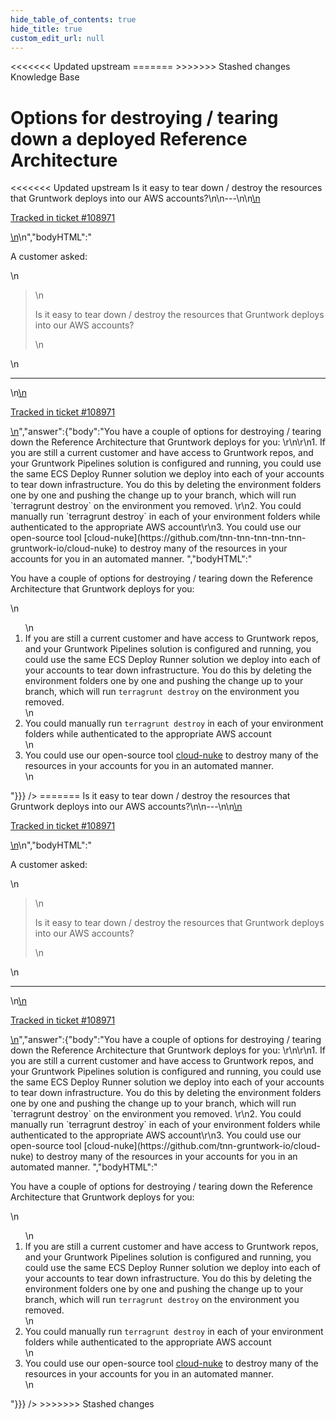 ```yaml
---
hide_table_of_contents: true
hide_title: true
custom_edit_url: null
---
```



<head>
<<<<<<< Updated upstream
  <link rel="canonical" href="https://github.com/tnn-tnn-tnn-tnn-tnn-gruntwork-io/knowledge-base/discussions/499" />
=======
  <link rel="canonical" href="https://github.com/tnn-gruntwork-io/knowledge-base/discussions/499" />
>>>>>>> Stashed changes
</head>

<CenterLayout>
<span className="searchCategory">Knowledge Base</span>
<h1>Options for destroying / tearing down a deployed Reference Architecture</h1>
<<<<<<< Updated upstream
<GitHub discussion={{"id":"D_kwDOF8slf84AQEre","number":499,"author":{"login":"zackproser"},"title":"Options for destroying / tearing down a deployed Reference Architecture","body":"\nA customer asked: \r\n> Is it easy to tear down / destroy the resources that Gruntwork deploys into our AWS accounts?\n\n---\n\n<ins datetime=\"2022-07-13T13:26:36Z\">\n  <p><a href=\"https://support.gruntwork.io/hc/requests/108971\">Tracked in ticket #108971</a></p>\n</ins>\n","bodyHTML":"<p dir=\"auto\">A customer asked:</p>\n<blockquote>\n<p dir=\"auto\">Is it easy to tear down / destroy the resources that Gruntwork deploys into our AWS accounts?</p>\n</blockquote>\n<hr>\n<ins datetime=\"2022-07-13T13:26:36Z\">\n  <p dir=\"auto\"><a href=\"https://support.gruntwork.io/hc/requests/108971\" rel=\"nofollow\">Tracked in ticket #108971</a></p>\n</ins>","answer":{"body":"You have a couple of options for destroying / tearing down the Reference Architecture that Gruntwork deploys for you: \r\n\r\n1. If you are still a current customer and have access to Gruntwork repos, and your Gruntwork Pipelines solution is configured and running, you could use the same ECS Deploy Runner solution we deploy into each of your accounts to tear down infrastructure. You do this by deleting the environment folders one by one and pushing the change up to your branch, which will run `terragrunt destroy` on the environment you removed. \r\n2. You could manually run `terragrunt destroy` in each of your environment folders while authenticated to the appropriate AWS account\r\n3. You could use our open-source tool [cloud-nuke](https://github.com/tnn-tnn-tnn-tnn-tnn-gruntwork-io/cloud-nuke) to destroy many of the resources in your accounts for you in an automated manner. ","bodyHTML":"<p dir=\"auto\">You have a couple of options for destroying / tearing down the Reference Architecture that Gruntwork deploys for you:</p>\n<ol dir=\"auto\">\n<li>If you are still a current customer and have access to Gruntwork repos, and your Gruntwork Pipelines solution is configured and running, you could use the same ECS Deploy Runner solution we deploy into each of your accounts to tear down infrastructure. You do this by deleting the environment folders one by one and pushing the change up to your branch, which will run <code class=\"notranslate\">terragrunt destroy</code> on the environment you removed.</li>\n<li>You could manually run <code class=\"notranslate\">terragrunt destroy</code> in each of your environment folders while authenticated to the appropriate AWS account</li>\n<li>You could use our open-source tool <a href=\"https://github.com/tnn-tnn-tnn-tnn-tnn-gruntwork-io/cloud-nuke\">cloud-nuke</a> to destroy many of the resources in your accounts for you in an automated manner.</li>\n</ol>"}}} />
=======
<GitHub discussion={{"id":"D_kwDOF8slf84AQEre","number":499,"author":{"login":"zackproser"},"title":"Options for destroying / tearing down a deployed Reference Architecture","body":"\nA customer asked: \r\n> Is it easy to tear down / destroy the resources that Gruntwork deploys into our AWS accounts?\n\n---\n\n<ins datetime=\"2022-07-13T13:26:36Z\">\n  <p><a href=\"https://support.gruntwork.io/hc/requests/108971\">Tracked in ticket #108971</a></p>\n</ins>\n","bodyHTML":"<p dir=\"auto\">A customer asked:</p>\n<blockquote>\n<p dir=\"auto\">Is it easy to tear down / destroy the resources that Gruntwork deploys into our AWS accounts?</p>\n</blockquote>\n<hr>\n<ins datetime=\"2022-07-13T13:26:36Z\">\n  <p dir=\"auto\"><a href=\"https://support.gruntwork.io/hc/requests/108971\" rel=\"nofollow\">Tracked in ticket #108971</a></p>\n</ins>","answer":{"body":"You have a couple of options for destroying / tearing down the Reference Architecture that Gruntwork deploys for you: \r\n\r\n1. If you are still a current customer and have access to Gruntwork repos, and your Gruntwork Pipelines solution is configured and running, you could use the same ECS Deploy Runner solution we deploy into each of your accounts to tear down infrastructure. You do this by deleting the environment folders one by one and pushing the change up to your branch, which will run `terragrunt destroy` on the environment you removed. \r\n2. You could manually run `terragrunt destroy` in each of your environment folders while authenticated to the appropriate AWS account\r\n3. You could use our open-source tool [cloud-nuke](https://github.com/tnn-gruntwork-io/cloud-nuke) to destroy many of the resources in your accounts for you in an automated manner. ","bodyHTML":"<p dir=\"auto\">You have a couple of options for destroying / tearing down the Reference Architecture that Gruntwork deploys for you:</p>\n<ol dir=\"auto\">\n<li>If you are still a current customer and have access to Gruntwork repos, and your Gruntwork Pipelines solution is configured and running, you could use the same ECS Deploy Runner solution we deploy into each of your accounts to tear down infrastructure. You do this by deleting the environment folders one by one and pushing the change up to your branch, which will run <code class=\"notranslate\">terragrunt destroy</code> on the environment you removed.</li>\n<li>You could manually run <code class=\"notranslate\">terragrunt destroy</code> in each of your environment folders while authenticated to the appropriate AWS account</li>\n<li>You could use our open-source tool <a href=\"https://github.com/tnn-gruntwork-io/cloud-nuke\">cloud-nuke</a> to destroy many of the resources in your accounts for you in an automated manner.</li>\n</ol>"}}} />
>>>>>>> Stashed changes

</CenterLayout>
  

<!-- ##DOCS-SOURCER-START
{
  "sourcePlugin": "github-discussions",
  "hash": "0c223d4242d1b6638dc35611bd461955"
}
##DOCS-SOURCER-END -->
